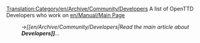 [[Translation:Category/en/Archive/Community/Developers]]
A list of OpenTTD Developers who work on [[en/Manual/Main Page]]

:→''[[en/Archive/Community/Developers|Read the main article about '''Developers]]'''...''